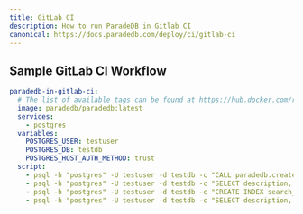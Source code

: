 ```yaml
---
title: GitLab CI
description: How to run ParadeDB in Gitlab CI
canonical: https://docs.paradedb.com/deploy/ci/gitlab-ci
---
```


## Sample GitLab CI Workflow

```yaml
paradedb-in-gitlab-ci:
  # The list of available tags can be found at https://hub.docker.com/r/paradedb/paradedb/tags
  image: paradedb/paradedb:latest
  services:
    - postgres
  variables:
    POSTGRES_USER: testuser
    POSTGRES_DB: testdb
    POSTGRES_HOST_AUTH_METHOD: trust
  script:
    - psql -h "postgres" -U testuser -d testdb -c "CALL paradedb.create_bm25_test_table(schema_name => 'public', table_name => 'mock_items');"
    - psql -h "postgres" -U testuser -d testdb -c "SELECT description, rating, category FROM mock_items LIMIT 3;"
    - psql -h "postgres" -U testuser -d testdb -c "CREATE INDEX search_idx ON mock_items USING bm25 (id, description, category, rating, in_stock, created_at, metadata, weight_range) WITH (key_field='id');"
    - psql -h "postgres" -U testuser -d testdb -c "SELECT description, rating, category FROM mock_items WHERE description @@@ 'shoes' OR category @@@ 'footwear' AND rating @@@ '>2' ORDER BY description LIMIT 5;"
```
